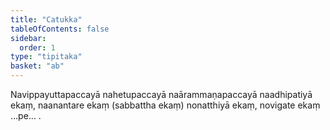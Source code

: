 ```yaml
---
title: "Catukka"
tableOfContents: false
sidebar:
  order: 1
type: "tipitaka"
basket: "ab"
---
```



<DynamicBreadcrumb />

<Paragraph number="274">
Navippayuttapaccayā nahetupaccayā naārammaṇapaccayā naadhipatiyā ekaṃ, naanantare ekaṃ (sabbattha ekaṃ) nonatthiyā ekaṃ, novigate ekaṃ …pe… .
</Paragraph>